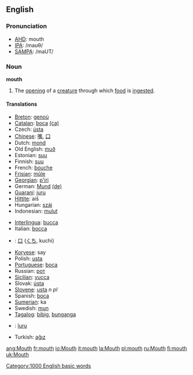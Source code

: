 ==English==

===Pronunciation===
*[[w:AHD|AHD]]: mouth
*[[w:IPA|IPA]]: /maʊθ/
*[[w:SAMPA|SAMPA]]: /maUT/

===Noun===
'''mouth'''

# The [[opening]] of a [[creature]] through which [[food]] is [[ingest]]ed.

====Translations====
{{top}}
*[[w:Breton language|Breton]]: [[genoù]] {{m}}
*[[w:Catalan language|Catalan]]: [[boca]] {{f}} [[:ca:boca|(ca)]]
*Czech: [[ústa]]  {{p}}
*[[w:Chinese language|Chinese]]: [[嘴]], [[口]]
*Dutch: [[mond]] {{m}}
*Old English: [[muð]] {{m}}
*Estonian: [[suu]]
*Finnish: [[suu]]
*French: [[bouche]] {{f}}
*[[Frisian]]: [[mûle]]
*[[Georgian]]: [[p'iri]]
*German: [[Mund]] {{m}} [[:de:Mund|(de)]]
*[[w:Guaraní language|Guaraní]]: [[juru]]
*[[Hittite]]: aiš {{n}}
*Hungarian: [[száj]]
*Indonesian: [[mulut]]
{{mid}}
*[[w:Interlingua|Interlingua]]: [[bucca]]
*Italian: [[bocca]] {{f}}
*{{jp}}: [[口]] ([[くち]], kuchi)
*[[Koryese]]: say
*Polish: [[usta]] {{p}}
*[[Portuguese]]: [[boca]] {{f}}
*Russian: [[рoт]]  {{m}}
*[[Sicilian]]: [[vucca]] {{f}}
*Slovak: [[ústa]]  {{p}}
*[[Slovene]]: [[usta]] ''n pl''
*Spanish: [[boca]] {{f}}
*[[Sumerian]]: ka
*Swedish: [[mun]]
*[[w:Tagalog language|Tagalog]]: [[bibig]], [[bunganga]]
*{{tpn}}: [[îuru]]
*Turkish: [[ağız]]
{{bottom}}

[[Category:1000 English basic words]]

[[ang:Mouth]]
[[fr:mouth]]
[[io:Mouth]]
[[it:mouth]]
[[la:Mouth]]
[[pl:mouth]]
[[ru:Mouth]]
[[fi:mouth]]
[[uk:Mouth]]